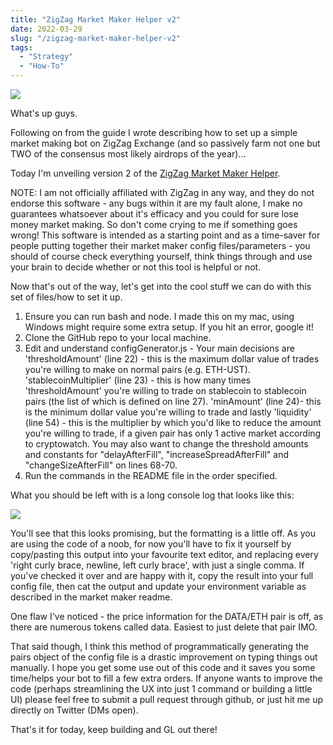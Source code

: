 ```yaml
---
title: "ZigZag Market Maker Helper v2"
date: 2022-03-29
slug: "/zigzag-market-maker-helper-v2"
tags:
  - "Strategy"
  - "How-To"
---
```


![](https://i.gyazo.com/e0fbec63c5f0fbf449e1d907f0d975ac.jpg)

What's up guys.

Following on from the guide I wrote describing how to set up a simple market making bot on ZigZag Exchange (and so passively farm not one but TWO of the consensus most likely airdrops of the year)...

Today I'm unveiling version 2 of the [ZigZag Market Maker Helper](https://github.com/defibuildereth/ZZ_MM_Helper_v2.0).

NOTE: I am not officially affiliated with ZigZag in any way, and they do not endorse this software - any bugs within it are my fault alone, I make no guarantees whatsoever about it's efficacy and you could for sure lose money market making. So don't come crying to me if something goes wrong! This software is intended as a starting point and as a time-saver for people putting together their market maker config files/parameters - you should of course check everything yourself, think things through and use your brain to decide whether or not this tool is helpful or not.

Now that's out of the way, let's get into the cool stuff we can do with this set of files/how to set it up.

1. Ensure you can run bash and node. I made this on my mac, using Windows might require some extra setup. If you hit an error, google it!
2. Clone the GitHub repo to your local machine.
3. Edit and understand configGenerator.js - Your main decisions are 'thresholdAmount' (line 22) - this is the maximum dollar value of trades you're willing to make on normal pairs (e.g. ETH-UST). 'stablecoinMultiplier' (line 23) - this is how many times 'thresholdAmount' you're willing to trade on stablecoin to stablecoin pairs (the list of which is defined on line 27). 'minAmount' (line 24)- this is the minimum dollar value you're willing to trade and lastly 'liquidity' (line 54) - this is the multiplier by which you'd like to reduce the amount you're willing to trade, if a given pair has only 1 active market according to cryptowatch. You may also want to change the threshold amounts and constants for "delayAfterFill", "increaseSpreadAfterFill" and "changeSizeAfterFill" on lines 68-70.
4. Run the commands in the README file in the order specified.

What you should be left with is a long console log that looks like this:

![](https://i.gyazo.com/7bdd7115dfd3ae629cac62250c7e8fcc.png)

You'll see that this looks promising, but the formatting is a little off. As you are using the code of a noob, for now you'll have to fix it yourself by copy/pasting this output into your favourite text editor, and replacing every 'right curly brace, newline, left curly brace', with just a single comma. If you've checked it over and are happy with it, copy the result into your full config file, then cat the output and update your environment variable as described in the market maker readme.

One flaw I've noticed - the price information for the DATA/ETH pair is off, as there are numerous tokens called data. Easiest to just delete that pair IMO.

That said though, I think this method of programmatically generating the pairs object of the config file is a drastic improvement on typing things out manually. I hope you get some use out of this code and it saves you some time/helps your bot to fill a few extra orders. If anyone wants to improve the code (perhaps streamlining the UX into just 1 command or building a little UI) please feel free to submit a pull request through github, or just hit me up directly on Twitter (DMs open).

That's it for today, keep building and GL out there!
